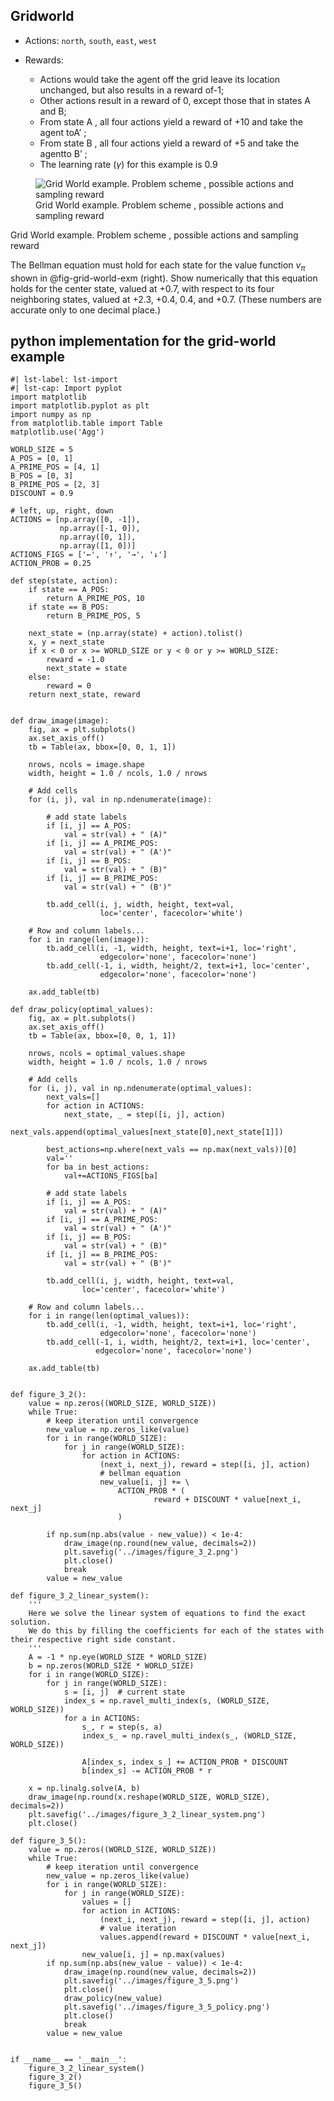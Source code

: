 :::::: {#exm-grid_world}
## Gridworld

- Actions: `north`, `south`, `east`, `west` 

- Rewards: 
	+ Actions would take the agent off the grid leave its location unchanged, but also results in a reward of-1; 
	+ Other actions result in a reward of 0, except those that in states A and B; 
	+ From state A , all four actions yield a reward of +10 and take the agent toA' ; 
	+ From state B , all four actions yield a reward of +5 and take the agentto B' ; 
	+ The learning rate ($\gamma$) for this example is 0.9

::: {#fig-grid-world-exm fig-env="figure*"}
![Grid World example. Problem scheme , possible actions and sampling
reward](/assets/ch_04/grid_world_exm.png){.lightbox}

Grid World example. Problem scheme , possible actions and sampling reward
:::

::: {exm-grid_world}
The Bellman equation must hold for each state for the value function $v_{\pi}$
shown in @fig-grid-world-exm (right). Show numerically that this equation holds
for the center state, valued at +0.7, with respect to its four neighboring
states, valued at +2.3, +0.4, 0.4, and +0.7. (These numbers are accurate only to
one decimal place.)
:::

::: {.callout-tip collapse="true" icon="false"}

## python implementation for the grid-world example

``` .python
#| lst-label: lst-import
#| lst-cap: Import pyplot
import matplotlib
import matplotlib.pyplot as plt
import numpy as np
from matplotlib.table import Table
matplotlib.use('Agg')

WORLD_SIZE = 5
A_POS = [0, 1]
A_PRIME_POS = [4, 1]
B_POS = [0, 3]
B_PRIME_POS = [2, 3]
DISCOUNT = 0.9

# left, up, right, down
ACTIONS = [np.array([0, -1]),
           np.array([-1, 0]),
           np.array([0, 1]),
           np.array([1, 0])]
ACTIONS_FIGS = ['←', '↑', '→', '↓']
ACTION_PROB = 0.25

def step(state, action):
    if state == A_POS:
        return A_PRIME_POS, 10
    if state == B_POS:
        return B_PRIME_POS, 5

    next_state = (np.array(state) + action).tolist()
    x, y = next_state
    if x < 0 or x >= WORLD_SIZE or y < 0 or y >= WORLD_SIZE:
        reward = -1.0
        next_state = state
    else:
        reward = 0
    return next_state, reward


def draw_image(image):
    fig, ax = plt.subplots()
    ax.set_axis_off()
    tb = Table(ax, bbox=[0, 0, 1, 1])

    nrows, ncols = image.shape
    width, height = 1.0 / ncols, 1.0 / nrows

    # Add cells
    for (i, j), val in np.ndenumerate(image):

        # add state labels
        if [i, j] == A_POS:
            val = str(val) + " (A)"
        if [i, j] == A_PRIME_POS:
            val = str(val) + " (A')"
        if [i, j] == B_POS:
            val = str(val) + " (B)"
        if [i, j] == B_PRIME_POS:
            val = str(val) + " (B')"
        
        tb.add_cell(i, j, width, height, text=val,
                    loc='center', facecolor='white')
        
    # Row and column labels...
    for i in range(len(image)):
        tb.add_cell(i, -1, width, height, text=i+1, loc='right',
                    edgecolor='none', facecolor='none')
        tb.add_cell(-1, i, width, height/2, text=i+1, loc='center',
                    edgecolor='none', facecolor='none')

    ax.add_table(tb)

def draw_policy(optimal_values):
    fig, ax = plt.subplots()
    ax.set_axis_off()
    tb = Table(ax, bbox=[0, 0, 1, 1])

    nrows, ncols = optimal_values.shape
    width, height = 1.0 / ncols, 1.0 / nrows

    # Add cells
    for (i, j), val in np.ndenumerate(optimal_values):
        next_vals=[]
        for action in ACTIONS:
            next_state, _ = step([i, j], action)
            next_vals.append(optimal_values[next_state[0],next_state[1]])

        best_actions=np.where(next_vals == np.max(next_vals))[0]
        val=''
        for ba in best_actions:
            val+=ACTIONS_FIGS[ba]
        
        # add state labels
        if [i, j] == A_POS:
            val = str(val) + " (A)"
        if [i, j] == A_PRIME_POS:
            val = str(val) + " (A')"
        if [i, j] == B_POS:
            val = str(val) + " (B)"
        if [i, j] == B_PRIME_POS:
            val = str(val) + " (B')"
        
        tb.add_cell(i, j, width, height, text=val,
                loc='center', facecolor='white')

    # Row and column labels...
    for i in range(len(optimal_values)):
        tb.add_cell(i, -1, width, height, text=i+1, loc='right',
                    edgecolor='none', facecolor='none')
        tb.add_cell(-1, i, width, height/2, text=i+1, loc='center',
                   edgecolor='none', facecolor='none')

    ax.add_table(tb)


def figure_3_2():
    value = np.zeros((WORLD_SIZE, WORLD_SIZE))
    while True:
        # keep iteration until convergence
        new_value = np.zeros_like(value)
        for i in range(WORLD_SIZE):
            for j in range(WORLD_SIZE):
                for action in ACTIONS:
                    (next_i, next_j), reward = step([i, j], action)
                    # bellman equation
                    new_value[i, j] += \
                        ACTION_PROB * (
                                reward + DISCOUNT * value[next_i, next_j]
                        )
                    
        if np.sum(np.abs(value - new_value)) < 1e-4:
            draw_image(np.round(new_value, decimals=2))
            plt.savefig('../images/figure_3_2.png')
            plt.close()
            break
        value = new_value

def figure_3_2_linear_system():
    '''
    Here we solve the linear system of equations to find the exact solution.
    We do this by filling the coefficients for each of the states with their respective right side constant.
    '''
    A = -1 * np.eye(WORLD_SIZE * WORLD_SIZE)
    b = np.zeros(WORLD_SIZE * WORLD_SIZE)
    for i in range(WORLD_SIZE):
        for j in range(WORLD_SIZE):
            s = [i, j]  # current state
            index_s = np.ravel_multi_index(s, (WORLD_SIZE, WORLD_SIZE))
            for a in ACTIONS:
                s_, r = step(s, a)
                index_s_ = np.ravel_multi_index(s_, (WORLD_SIZE, WORLD_SIZE))

                A[index_s, index_s_] += ACTION_PROB * DISCOUNT
                b[index_s] -= ACTION_PROB * r

    x = np.linalg.solve(A, b)
    draw_image(np.round(x.reshape(WORLD_SIZE, WORLD_SIZE), decimals=2))
    plt.savefig('../images/figure_3_2_linear_system.png')
    plt.close()

def figure_3_5():
    value = np.zeros((WORLD_SIZE, WORLD_SIZE))
    while True:
        # keep iteration until convergence
        new_value = np.zeros_like(value)
        for i in range(WORLD_SIZE):
            for j in range(WORLD_SIZE):
                values = []
                for action in ACTIONS:
                    (next_i, next_j), reward = step([i, j], action)
                    # value iteration
                    values.append(reward + DISCOUNT * value[next_i, next_j])
                new_value[i, j] = np.max(values)
        if np.sum(np.abs(new_value - value)) < 1e-4:
            draw_image(np.round(new_value, decimals=2))
            plt.savefig('../images/figure_3_5.png')
            plt.close()
            draw_policy(new_value)
            plt.savefig('../images/figure_3_5_policy.png')
            plt.close()
            break
        value = new_value


if __name__ == '__main__':
    figure_3_2_linear_system()
    figure_3_2()
    figure_3_5()
```
:::

::::::
